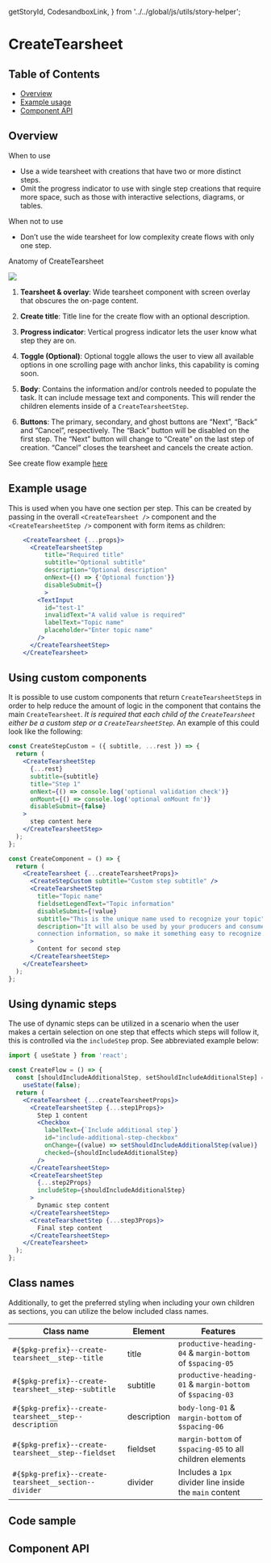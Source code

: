   getStoryId,
  CodesandboxLink,
} from '../../global/js/utils/story-helper';

# CreateTearsheet

## Table of Contents

- [Overview](#overview)
- [Example usage](#example-usage)
- [Component API](#component-api)

## Overview

When to use

- Use a wide tearsheet with creations that have two or more distinct steps.
- Omit the progress indicator to use with single step creations that require
  more space, such as those with interactive selections, diagrams, or tables.

When not to use

- Don’t use the wide tearsheet for low complexity create flows with only one
  step.

Anatomy of CreateTearsheet

<img src={createTearsheetAnatomy} />

1. **Tearsheet & overlay**: Wide tearsheet component with screen overlay that
   obscures the on-page content.

2. **Create title**: Title line for the create flow with an optional
   description.

3. **Progress indicator**: Vertical progress indicator lets the user know what
   step they are on.

4. **Toggle (Optional)**: Optional toggle allows the user to view all available
   options in one scrolling page with anchor links, this capability is coming
   soon.

5. **Body**: Contains the information and/or controls needed to populate the
   task. It can include message text and components. This will render the
   children elements inside of a `CreateTearsheetStep`.

6. **Buttons**: The primary, secondary, and ghost buttons are “Next”, “Back” and
   “Cancel”, respectively. The “Back” button will be disabled on the first step.
   The “Next” button will change to “Create” on the last step of creation.
   “Cancel” closes the tearsheet and cancels the create action.

See create flow example [here](https://carbondesignsystem.com/community/patterns/create-flows/#behaviors)

## Example usage

<Canvas>
  <Story id={getStoryId(CreateTearsheet.displayName, 'multi-step-tearsheet')} />
</Canvas>

This is used when you have one section per step. This can be created by passing
in the overall `<CreateTearsheet />` component and the `<CreateTearsheetStep />`
component with form items as children:

```jsx
    <CreateTearsheet {...props}>
      <CreateTearsheetStep
          title="Required title"
          subtitle="Optional subtitle"
          description="Optional description"
          onNext={() => {'Optional function'}}
          disableSubmit={}
          >
        <TextInput
          id="test-1"
          invalidText="A valid value is required"
          labelText="Topic name"
          placeholder="Enter topic name"
        />
      </CreateTearsheetStep>
    </CreateTearsheet>
```

## Using custom components

It is possible to use custom components that return `CreateTearsheetStep`s in
order to help reduce the amount of logic in the component that contains the main
`CreateTearsheet`. _It is required that each child of the `CreateTearsheet`
either be a custom step or a `CreateTearsheetStep`_. An example of this could
look like the following:

```jsx
const CreateStepCustom = ({ subtitle, ...rest }) => {
  return (
    <CreateTearsheetStep
      {...rest}
      subtitle={subtitle}
      title="Step 1"
      onNext={() => console.log('optional validation check')}
      onMount={() => console.log('optional onMount fn')}
      disableSubmit={false}
    >
      step content here
    </CreateTearsheetStep>
  );
};

const CreateComponent = () => {
  return (
    <CreateTearsheet {...createTearsheetProps}>
      <CreateStepCustom subtitle="Custom step subtitle" />
      <CreateTearsheetStep
        title="Topic name"
        fieldsetLegendText="Topic information"
        disableSubmit={!value}
        subtitle="This is the unique name used to recognize your topic"
        description="It will also be used by your producers and consumers as part of the
        connection information, so make it something easy to recognize."
      >
        Content for second step
      </CreateTearsheetStep>
    </CreateTearsheet>
  );
};
```

## Using dynamic steps

The use of dynamic steps can be utilized in a scenario when the user makes a
certain selection on one step that effects which steps will follow it, this is
controlled via the `includeStep` prop. See abbreviated example below:

```jsx
import { useState } from 'react';

const CreateFlow = () => {
  const [shouldIncludeAdditionalStep, setShouldIncludeAdditionalStep] =
    useState(false);
  return (
    <CreateTearsheet {...createTearsheetProps}>
      <CreateTearsheetStep {...step1Props}>
        Step 1 content
        <Checkbox
          labelText={`Include additional step`}
          id="include-additional-step-checkbox"
          onChange={(value) => setShouldIncludeAdditionalStep(value)}
          checked={shouldIncludeAdditionalStep}
        />
      </CreateTearsheetStep>
      <CreateTearsheetStep
        {...step2Props}
        includeStep={shouldIncludeAdditionalStep}
      >
        Dynamic step content
      </CreateTearsheetStep>
      <CreateTearsheetStep {...step3Props}>
        Final step content
      </CreateTearsheetStep>
    </CreateTearsheet>
  );
};
```

## Class names

Additionally, to get the preferred styling when including your own children as
sections, you can utilize the below included class names.

| Class name                                            | Element     | Features                                                   |
| ----------------------------------------------------- | ----------- | ---------------------------------------------------------- |
| `#{$pkg-prefix}--create-tearsheet__step--title`       | title       | `productive-heading-04` & `margin-bottom` of `$spacing-05` |
| `#{$pkg-prefix}--create-tearsheet__step--subtitle`    | subtitle    | `productive-heading-01` & `margin-bottom` of `$spacing-03` |
| `#{$pkg-prefix}--create-tearsheet__step--description` | description | `body-long-01` & `margin-bottom` of `$spacing-06`          |
| `#{$pkg-prefix}--create-tearsheet__step--fieldset`    | fieldset    | `margin-bottom` of `$spacing-05` to all children elements  |
| `#{$pkg-prefix}--create-tearsheet__section--divider`  | divider     | Includes a `1px` divider line inside the `main` content    |

## Code sample

<CodesandboxLink exampleDirectory="CreateTearsheet" />

## Component API

<ArgsTable />
